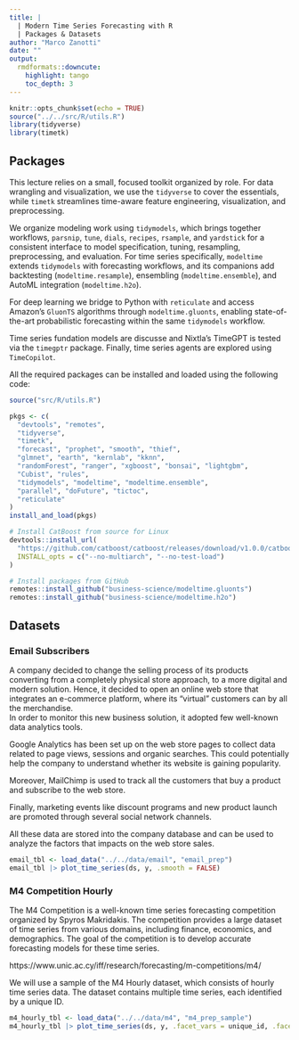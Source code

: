 ```yaml
---
title: |
  | Modern Time Series Forecasting with R
  | Packages & Datasets
author: "Marco Zanotti"
date: ""
output: 
  rmdformats::downcute:
    highlight: tango
    toc_depth: 3
---
```


```r
knitr::opts_chunk$set(echo = TRUE)
source("../../src/R/utils.R")
library(tidyverse)
library(timetk)
```



## Packages

This lecture relies on a small, focused toolkit organized by role. For data wrangling and visualization, we use the `tidyverse` to cover the essentials, while `timetk` streamlines time-aware feature engineering, visualization, and preprocessing.  

We organize modeling work using `tidymodels`, which brings together workflows, `parsnip`, `tune`, `dials`, `recipes`, `rsample`, and `yardstick` for a consistent interface to model specification, tuning, resampling, preprocessing, and evaluation. For time series specifically, `modeltime` extends `tidymodels` with forecasting workflows, and its companions add backtesting (`modeltime.resample`), ensembling (`modeltime.ensemble`), and AutoML integration (`modeltime.h2o`).

For deep learning we bridge to Python with `reticulate` and access Amazon’s `GluonTS` algorithms through `modeltime.gluonts`, enabling state-of-the-art probabilistic forecasting within the same `tidymodels` workflow.

Time series fundation models are discusse and Nixtla's TimeGPT is tested via the `timegptr` package. Finally, time series agents are explored using `TimeCopilot`.  

All the required packages can be installed and loaded using the following code:

```r
source("src/R/utils.R")

pkgs <- c(
  "devtools", "remotes",
  "tidyverse", 
  "timetk", 
  "forecast", "prophet", "smooth", "thief",
  "glmnet", "earth", "kernlab", "kknn",
  "randomForest", "ranger", "xgboost", "bonsai", "lightgbm",
  "Cubist", "rules",
  "tidymodels", "modeltime", "modeltime.ensemble",
  "parallel", "doFuture", "tictoc",
  "reticulate"
)
install_and_load(pkgs)

# Install CatBoost from source for Linux
devtools::install_url(
  "https://github.com/catboost/catboost/releases/download/v1.0.0/catboost-R-Linux-1.0.0.tgz",
  INSTALL_opts = c("--no-multiarch", "--no-test-load")
)

# Install packages from GitHub
remotes::install_github("business-science/modeltime.gluonts")
remotes::install_github("business-science/modeltime.h2o")
```



## Datasets

### Email Subscribers

A company decided to change the selling process of its products converting from a completely physical store approach, to a more digital and modern solution. Hence, it decided to open an online web store that integrates an e-commerce platform, where its "virtual" customers can by all the merchandise.\
In order to monitor this new business solution, it adopted few well-known data analytics tools.

Google Analytics has been set up on the web store pages to collect data related to page views, sessions and organic searches. This could potentially help the company to understand whether its website is gaining popularity.

Moreover, MailChimp is used to track all the customers that buy a product and subscribe to the web store.

Finally, marketing events like discount programs and new product launch are promoted through several social network channels.

All these data are stored into the company database and can be used to analyze the factors that impacts on the web store sales.

```r
email_tbl <- load_data("../../data/email", "email_prep")
email_tbl |> plot_time_series(ds, y, .smooth = FALSE)
```


### M4 Competition Hourly

The M4 Competition is a well-known time series forecasting competition organized by Spyros Makridakis. The competition provides a large dataset of time series from various domains, including finance, economics, and demographics. The goal of the competition is to develop accurate forecasting models for these time series.

https://www.unic.ac.cy/iff/research/forecasting/m-competitions/m4/  

We will use a sample of the M4 Hourly dataset, which consists of hourly time series data. The dataset contains multiple time series, each identified by a unique ID.  

```r
m4_hourly_tbl <- load_data("../../data/m4", "m4_prep_sample")
m4_hourly_tbl |> plot_time_series(ds, y, .facet_vars = unique_id, .facet_ncol = 2, .smooth = FALSE)
```
